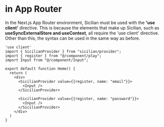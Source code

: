 
# in App Router

In the Next.js App Router environment, Sicilian must be used with the **'use client'** directive. This is because the elements that make up Sicilian, such as **useSyncExternalStore and useContext**, all require the 'use client' directive. Other than this, the syntax can be used in the same way as before.

```tsx
'use client'
import { SicilianProvider } from "sicilian/provider";
import { register } from "@/component/play";
import Input from "@/component/Input";

export default function Home() {
  return (
    <div>
      <SicilianProvider value={{register, name: "email"}}>
        <Input />
      </SicilianProvider>

      <SicilianProvider value={{register, name: "password"}}>
        <Input />
      </SicilianProvider>
    </div>
  )
}
```
